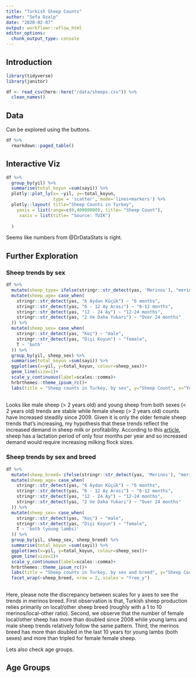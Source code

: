 ```yaml
---
title: "Turkish Sheep Counts"
author: "Sefa Ozalp"
date: "2020-02-07"
output: workflowr::wflow_html
editor_options:
  chunk_output_type: console
---
```


## Introduction

```r
library(tidyverse)
library(janitor)

df <- read_csv(here::here("/data/sheeps.csv")) %>%
  clean_names()


```


## Data

Can be explored using the buttons. 
```r
df %>% 
  rmarkdown::paged_table()
```


## Interactive Viz
```r
df %>% 
  group_by(yil) %>% 
  summarise(total_koyun =sum(sayi)) %>% 
  plotly::plot_ly(x= ~yil, y=~total_koyun, 
                  type = 'scatter', mode='lines+markers') %>% 
  plotly::layout( title="Sheep Counts in Turkey",
    yaxis = list(range=c(0,40000000), title= "Sheep Count"),
     xaxis = list(title= "Source: TUIK")
    
  )
```

Seems like numbers from @DrDataStats is right.

## Further Exploration

### Sheep trends by sex


```r
df %>% 
  mutate(sheep_type= ifelse(stringr::str_detect(yas, 'Merinos'), "merinos", "other")) %>% 
  mutate(sheep_age= case_when( 
    stringr::str_detect(yas, "6 Aydan Küçük") ~ "6 months", 
    stringr::str_detect(yas, "6 - 12 Ay Arası") ~ "6-12 months", 
    stringr::str_detect(yas, "12 - 24 Ay") ~ "12-24 months", 
    stringr::str_detect(yas, "2 Ve Daha Yukarı") ~ "Over 24 months"
  )) %>% 
  mutate(sheep_sex= case_when( 
    stringr::str_detect(yas, "Koç") ~ "male", 
    stringr::str_detect(yas, "Dişi Koyun") ~ "female", 
    T ~ 'both'
  )) %>% 
  group_by(yil, sheep_sex) %>% 
  summarise(total_koyun =sum(sayi)) %>% 
  ggplot(aes(x=yil, y=total_koyun, colour=sheep_sex))+
  geom_line(size=1)+
  scale_y_continuous(label=scales::comma)+
  hrbrthemes::theme_ipsum_rc()+
  labs(title = "Sheep counts in Turkey, by sex", y="Sheep Count", x="Year", subtitle = "Source: TUIK",caption = "@SefaOzalp, 2020")
  
```

Looks like male sheep (> 2 years old) and young sheep from both sexes (< 2 years old) trends are stable while female sheep (> 2 years old) counts have increased steadily since 2009. Given it is only the older female sheep trends that's increasing, my hypothesis that these trends reflect the increased demand in sheep milk or profitability. According to this [article](https://www.dairyglobal.net/Articles/General/2016/6/Milking-sheep-and-goats-a-profitable-business-in-Turkey-2816984W/), sheep has a lactation period of only four months per year and so increased demand would require increasing milking flock sizes. 


### Sheep trends by sex and breed


```r
df %>% 
  mutate(sheep_breed= ifelse(stringr::str_detect(yas, 'Merinos'), "merinos", "local/other")) %>% 
  mutate(sheep_age= case_when( 
    stringr::str_detect(yas, "6 Aydan Küçük") ~ "6 months", 
    stringr::str_detect(yas, "6 - 12 Ay Arası") ~ "6-12 months", 
    stringr::str_detect(yas, "12 - 24 Ay") ~ "12-24 months", 
    stringr::str_detect(yas, "2 Ve Daha Yukarı") ~ "Over 24 months"
  )) %>% 
  mutate(sheep_sex= case_when( 
    stringr::str_detect(yas, "Koç") ~ "male", 
    stringr::str_detect(yas, "Dişi Koyun") ~ "female", 
    T ~ 'both (young lambs)'
  )) %>% 
  group_by(yil, sheep_sex, sheep_breed) %>% 
  summarise(total_koyun =sum(sayi)) %>% 
  ggplot(aes(x=yil, y=total_koyun, colour=sheep_sex))+
  geom_line(size=1)+
  scale_y_continuous(label=scales::comma)+
  hrbrthemes::theme_ipsum_rc()+
  labs(title = "Sheep counts in Turkey, by sex and breed", y="Sheep Count", x="Year", subtitle = "Source: TUIK",caption = "@SefaOzalp, 2020") + 
  facet_wrap(~sheep_breed, nrow = 2, scales = "free_y")
  
```

Here, please note the discrepancy between scales for y axes to see the trends in merinos breed. First observation is that, Turkish sheep production relies primarily on local/other sheep breed (roughly with a 1 to 10 merinos/local-other ratio). Second, we observe that the number of female local/other sheep has more than doubled since 2008 while young lams and male sheep trends relatively follow the same pattern. Third, the merinos breed has more than doubled in the last 10 years for young lambs (both sexes) and more than tripled for female female sheep. 

Lets also check age groups.

## Age Groups


